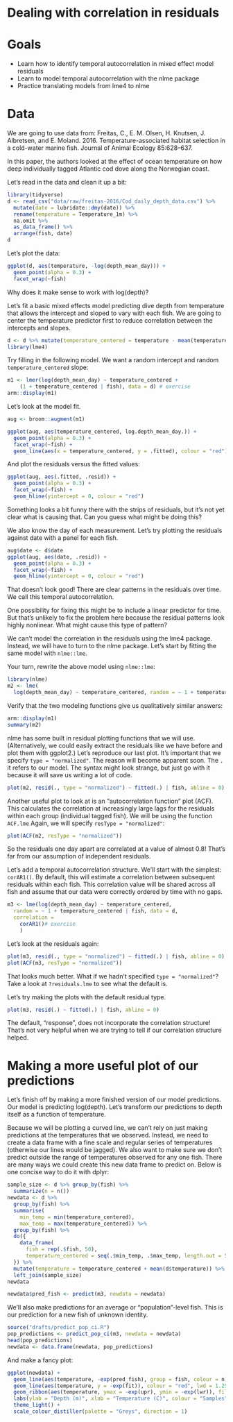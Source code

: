 # Dealing with correlation in residuals

# Goals

- Learn how to identify temporal autocorrelation in mixed effect model residuals
- Learn to model temporal autocorrelation with the nlme package
- Practice translating models from lme4 to nlme

# Data

We are going to use data from:
Freitas, C., E. M. Olsen, H. Knutsen, J. Albretsen, and E. Moland. 2016. Temperature-associated habitat selection in a cold-water marine fish. Journal of Animal Ecology 85:628–637.

In this paper, the authors looked at the effect of ocean temperature on how deep individually tagged Atlantic cod dove along the Norwegian coast.

Let's read in the data and clean it up a bit:

```r
library(tidyverse)
d <- read_csv("data/raw/freitas-2016/Cod_daily_depth_data.csv") %>%
  mutate(date = lubridate::dmy(date)) %>%
  rename(temperature = Temperature_1m) %>%
  na.omit %>% 
  as_data_frame() %>%
  arrange(fish, date)
d
```

Let's plot the data:

```r
ggplot(d, aes(temperature, -log(depth_mean_day))) + 
  geom_point(alpha = 0.3) +
  facet_wrap(~fish)
```

Why does it make sense to work with log(depth)?

Let's fit a basic mixed effects model predicting dive depth from temperature that allows the intercept and sloped to vary with each fish. We are going to center the temperature predictor first to reduce correlation between the intercepts and slopes.

```r
d <- d %>% mutate(temperature_centered = temperature - mean(temperature))
library(lme4)
```

Try filling in the following model. We want a random intercept and random `temperature_centered` slope:

```r
m1 <- lmer(log(depth_mean_day) ~ temperature_centered +
    (1 + temperature_centered | fish), data = d) # exercise
arm::display(m1)
```

Let's look at the model fit.

```r
aug <- broom::augment(m1)

ggplot(aug, aes(temperature_centered, log.depth_mean_day.)) +
  geom_point(alpha = 0.3) +
  facet_wrap(~fish) +
  geom_line(aes(x = temperature_centered, y = .fitted), colour = "red")
```

And plot the residuals versus the fitted values:

```r
ggplot(aug, aes(.fitted, .resid)) +
  geom_point(alpha = 0.3) +
  facet_wrap(~fish) +
  geom_hline(yintercept = 0, colour = "red")
```

Something looks a bit funny there with the strips of residuals, but it's not yet clear what is causing that. Can you guess what might be doing this? 

We also know the day of each measurement. Let's try plotting the residuals against date with a panel for each fish. 

```r
aug$date <- d$date
ggplot(aug, aes(date, .resid)) +
  geom_point(alpha = 0.3) +
  facet_wrap(~fish) +
  geom_hline(yintercept = 0, colour = "red")
```

That doesn't look good! There are clear patterns in the residuals over time. We call this temporal autocorrelation.

One possibility for fixing this might be to include a linear predictor for time. But that's unlikely to fix the problem here because the residual patterns look highly nonlinear. What might cause this type of pattern?

We can't model the correlation in the residuals using the lme4 package. Instead, we will have to turn to the nlme package. Let's start by fitting the same model with `nlme::lme`.

Your turn, rewrite the above model using `nlme::lme`:

```r
library(nlme)
m2 <- lme(
  log(depth_mean_day) ~ temperature_centered, random = ~ 1 + temperature_centered | fish, data = d) # exercise
```

Verify that the two modeling functions give us qualitatively similar answers:

```r
arm::display(m1)
summary(m2)
```

nlme has some built in residual plotting functions that we will use. (Alternatively, we could easily extract the residuals like we have before and plot them with ggplot2.) Let's reproduce our last plot. It's important that we specify `type = "normalized"`. The reason will become apparent soon. The `.` it refers to our model. The syntax might look strange, but just go with it because it will save us writing a lot of code.

```r
plot(m2, resid(., type = "normalized") ~ fitted(.) | fish, abline = 0)
```

Another useful plot to look at is an "autocorrelation function" plot (ACF). This calculates the correlation at increasingly large lags for the residuals within each group (individual tagged fish). We will be using the function `ACF.lme` Again, we will specify `resType = "normalized"`:

```r
plot(ACF(m2, resType = "normalized"))
```

So the residuals one day apart are correlated at a value of almost 0.8! That's far from our assumption of independent residuals.

Let's add a temporal autocorrelation structure. We'll start with the simplest: `corAR1()`. By default, this will estimate a correlation between subsequent residuals within each fish. This correlation value will be shared across all fish and assume that our data were correctly ordered by time with no gaps. 

```r
m3 <- lme(log(depth_mean_day) ~ temperature_centered, 
  random = ~ 1 + temperature_centered | fish, data = d,
  correlation = 
    corAR1()# exercise
    )
```

Let's look at the residuals again:

```r
plot(m3, resid(., type = "normalized") ~ fitted(.) | fish, abline = 0)
plot(ACF(m3, resType = "normalized"))
```

That looks much better. What if we hadn't specified `type = "normalized"`? Take a look at `?residuals.lme` to see what the default is. 

Let's try making the plots with the default residual type.

```r
plot(m3, resid(.) ~ fitted(.) | fish, abline = 0)
```

The default, "response", does not incorporate the correlation structure! That's not very helpful when we are trying to tell if our correlation structure helped.

# Making a more useful plot of our predictions

Let's finish off by making a more finished version of our model predictions. Our model is predicting log(depth). Let's transform our predictions to depth itself as a function of temperature.

Because we will be plotting a curved line, we can't rely on just making predictions at the temperatures that we observed. Instead, we need to create a data frame with a fine scale and regular series of temperatures (otherwise our lines would be jagged). We also want to make sure we don't predict outside the range of temperatures observed for any one fish. There are many ways we could create this new data frame to predict on. Below is one concise way to do it with dplyr:

```r
sample_size <- d %>% group_by(fish) %>%
  summarize(n = n())
newdata <- d %>% 
  group_by(fish) %>% 
  summarise(
    min_temp = min(temperature_centered),
    max_temp = max(temperature_centered)) %>%
  group_by(fish) %>%
  do({
    data_frame(
      fish = rep(.$fish, 50), 
      temperature_centered = seq(.$min_temp, .$max_temp, length.out = 50))
  }) %>%
  mutate(temperature = temperature_centered + mean(d$temperature)) %>%
  left_join(sample_size)
newdata

newdata$pred_fish <- predict(m3, newdata = newdata)
```

We'll also make predictions for an average or "population"-level fish. This is our prediction for a new fish of unknown identity.

```r
source("drafts/predict_pop_ci.R")
pop_predictions <- predict_pop_ci(m3, newdata = newdata)
head(pop_predictions)
newdata <- data.frame(newdata, pop_predictions)
```

And make a fancy plot:

```r
ggplot(newdata) + 
  geom_line(aes(temperature, -exp(pred_fish), group = fish, colour = n), alpha = 0.5) +
  geom_line(aes(temperature, y = -exp(fit)), colour = "red", lwd = 1.25) +
  geom_ribbon(aes(temperature, ymax = -exp(upr), ymin = -exp(lwr)), fill = "red", alpha = 0.2) +
  labs(ylab = "Depth (m)", xlab = "Temperature (C)", colour = "Samples") +
  theme_light() +
  scale_colour_distiller(palette = "Greys", direction = 1)
```

